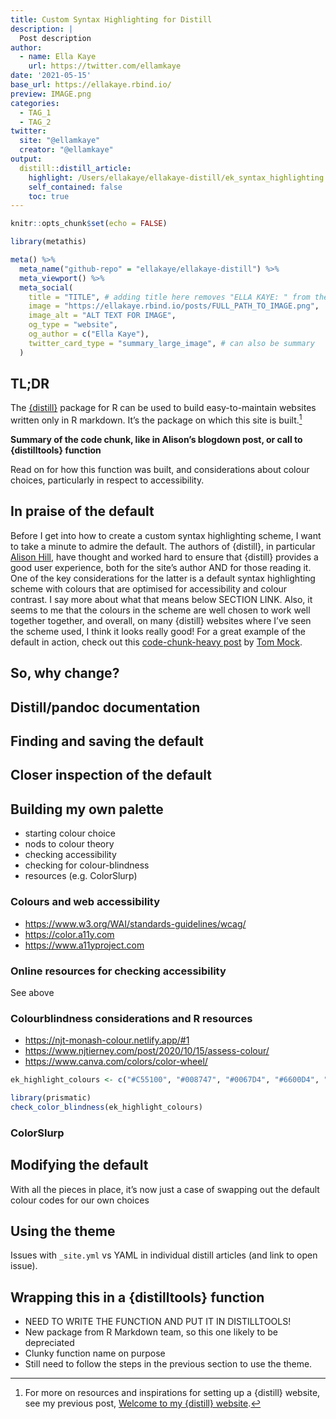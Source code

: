 ```yaml
---
title: Custom Syntax Highlighting for Distill
description: |
  Post description
author: 
  - name: Ella Kaye
    url: https://twitter.com/ellamkaye
date: '2021-05-15'
base_url: https://ellakaye.rbind.io/
preview: IMAGE.png
categories:
  - TAG_1
  - TAG_2
twitter:
  site: "@ellamkaye"
  creator: "@ellamkaye"
output:
  distill::distill_article:
    highlight: /Users/ellakaye/ellakaye-distill/ek_syntax_highlighting.theme
    self_contained: false
    toc: true
---
```


```r
knitr::opts_chunk$set(echo = FALSE)
```

```r
library(metathis)

meta() %>%
  meta_name("github-repo" = "ellakaye/ellakaye-distill") %>%
  meta_viewport() %>%
  meta_social(
    title = "TITLE", # adding title here removes "ELLA KAYE: " from the front
    image = "https://ellakaye.rbind.io/posts/FULL_PATH_TO_IMAGE.png", 
    image_alt = "ALT TEXT FOR IMAGE",
    og_type = "website",
    og_author = c("Ella Kaye"),
    twitter_card_type = "summary_large_image", # can also be summary
  )
```

## TL;DR

The [{distill}](https://rstudio.github.io/distill/) package for R can be used to build easy-to-maintain websites written only in R markdown. It's the package on which this site is built.^[For more on resources and inspirations for setting up a {distill} website, see my previous post, [Welcome to my {distill} website](https://ellakaye.rbind.io/posts/2021-05-08-welcome-to-my-distill-website/).]

**Summary of the code chunk, like in Alison's blogdown post, or call to {distilltools} function**

Read on for how this function was built, and considerations about colour choices, particularly in respect to accessibility.

## In praise of the default

Before I get into how to create a custom syntax highlighting scheme, I want to take a minute to admire the default. The authors of {distill}, in particular [Alison Hill](https://alison.rbind.io), have thought and worked hard to ensure that {distill} provides a good user experience, both for the site's author AND for those reading it. One of the key considerations for the latter is a default syntax highlighting scheme with colours that are optimised for accessibility and colour contrast. I say more about what that means below SECTION LINK. Also, it seems to me that the colours in the scheme are well chosen to work well together together, and overall, on many {distill} websites where I've seen the scheme used, I think it looks really good! For a great example of the default in action, check out this [code-chunk-heavy post](https://themockup.blog/posts/2021-03-07-creating-a-custom-gt-function-for-aligning-first-row-text-and-testing-it-with-testthat/) by [Tom Mock](https://twitter.com/thomas_mock).


## So, why change?

## Distill/pandoc documentation

## Finding and saving the default

## Closer inspection of the default

## Building my own palette

- starting colour choice
- nods to colour theory
- checking accessibility
- checking for colour-blindness
- resources (e.g. ColorSlurp)

### Colours and web accessibility

- <https://www.w3.org/WAI/standards-guidelines/wcag/>
- <https://color.a11y.com>
- <https://www.a11yproject.com>

### Online resources for checking accessibility

See above

### Colourblindness considerations and R resources

- <https://njt-monash-colour.netlify.app/#1>
- <https://www.njtierney.com/post/2020/10/15/assess-colour/>
- <https://www.canva.com/colors/color-wheel/>

```r
ek_highlight_colours <- c("#C55100", "#008747", "#0067D4", "#6600D4", "#D40067")
```

```r
library(prismatic)
check_color_blindness(ek_highlight_colours)
```


### ColorSlurp

## Modifying the default

With all the pieces in place, it's now just a case of swapping out the default colour codes for our own choices

## Using the theme

Issues with `_site.yml` vs YAML in individual distill articles (and link to open issue).

## Wrapping this in a {distilltools} function

- NEED TO WRITE THE FUNCTION AND PUT IT IN DISTILLTOOLS!
- New package from R Markdown team, so this one likely to be depreciated
- Clunky function name on purpose
- Still need to follow the steps in the previous section to use the theme.
